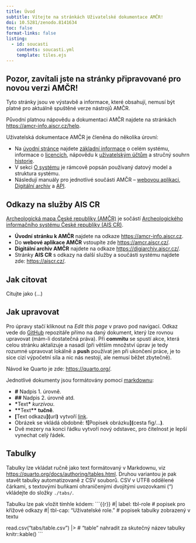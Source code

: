 ```yaml
---
title: Úvod
subtitle: Vítejte na stránkách Uživatelské dokumentace AMČR!
doi: 10.5281/zenodo.8141634
toc: false
format-links: false
listing:
  - id: soucasti
    contents: soucasti.yml
    template: tiles.ejs
---
```


::: {.callout-important}

## Pozor, zavítali jste na stránky připravované pro novou verzi AMČR!

Tyto stránky jsou ve výstavbě a informace, které obsahují, nemusí být platné pro aktuálně spuštěné verze nástrojů AMČR.

Původní platnou nápovědu a dokumentaci AMČR najdete na stránkách [https://amcr-info.aiscr.cz/help](https://amcr-info.aiscr.cz/help).

:::

Uživatelská dokumentace AMČR je členěna do několika úrovní:

- Na [úvodní stránce](index.qmd) najdete [základní informace](zakladni-info/zakladni-info.qmd) o celém systému, informace o [licencích](zakladni-info/licence.qmd), nápovědu k [uživatelským účtům](zakladni-info/ucty.qmd) a stručný souhrn [historie](zakladni-info/historie.qmd).
- V sekci [O systému](o-systemu/architektura.qmd) je rámcově popsán používaný datový model a struktura systému.
- Následují manuály pro jednotlivé součásti AMČR -- [webovou aplikaci](manualy/manualy.qmd), [Digitální archiv](manualy/digiarchiv/digiarchiv.qmd) a [API](manualy/api/api.qmd).


::: {#soucasti .column-screen-inset-right}

:::


## Odkazy na služby AIS CR

[Archeologická mapa České republiky (AMČR)](https://amcr-info.aiscr.cz/){.external}
je sočástí [Archeologického informačního systému České republiky (AIS CR)](https://aiscr.cz/){.external}.

- **Úvodní stránku k AMČR** najdete na odkaze [https://amcr-info.aiscr.cz](https://amcr-info.aiscr.cz){.external}.
- Do **webové aplikace AMČR** vstoupíte zde [https://amcr.aiscr.cz/](https://amcr.aiscr.cz/){.external}.
- **Digitální archiv AMČR** najdete na odkaze [https://digiarchiv.aiscr.cz/](https://digiarchiv.aiscr.cz/){.external}.
- Stránky **AIS CR** s odkazy na další služby a součásti systému najdete zde: [https://aiscr.cz/](https://aiscr.cz/){.external}.



## Jak citovat

Citujte jako (...)



::: {.callout-note  collapse="true"}

# Jak upravovat

Pro úpravy stačí kliknout na *Edit this page* v pravo pod navigací.
Odkaz vede do [GitHub](https://github.com/ARUP-CAS/aiscr-webamcr-help/)
repozitáře přímo na daný dokument, který lze rovnou upravovat (mám-li dostatečná práva).
Při **commitu** se spustí akce, která celou stránku aktalizuje a nasadí
(při větším množství úprav je tedy rozumné upravovat lokálně a **push** používat
jen při ukončení práce, je to sice cizí výpočetní síla a nic nás nestojí, ale nemusí běžet zbytečně).

Návod ke Quarto je zde: <https://quarto.org/>.

Jednotlivé dokumenty jsou formátovány pomocí [markdownu](https://www.markdownguide.org/):

- **\#** Nadpis 1. úrovně.
- **\#\#** Nadpis 2. úrovně atd.
- **\***Text**\*** *kurzívou*.
- **\*\***Text**\*\*** **tučně**.
- **\[**Text odkazu**\]\(**url**\)** vytvoří [link](https://www.aiscr.cz/).
- Obrázek se vkládá obdobně: **\!\[**Popisek obrázku**\]\(**cesta fig/...**\)**.
- Dvě mezery na konci řádku vytvoří nový odstavec, pro čitelnost je lepší vynechat celý řádek.

## Tabulky

Tabulky lze vkládat ručně jako text formátovaný v Markdownu, viz <https://quarto.org/docs/authoring/tables.html>.
Druhou variantou je pak stavět tabulky automatizovaně z CSV souborů.
CSV v UTF8 oddělené čárkami, s textovými buňkami ohraničenými dvojitými uvozovkami (")
vkládejte do složky `./tabs/`.

Tabulku lze pak vložit tímhle kódem:
```{{r}}
#| label: tbl-role              # popisek pro křížové odkazy
#| tbl-cap: "Uživatelské role." # popisek tabulky zobrazený v textu

read.csv("tabs/table.csv") |>   #  "table" nahradit za skutečný název tabulky
  knitr::kable()
```

:::
